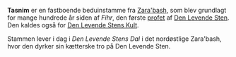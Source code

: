 {{title:Tasnim}}
{{author:Laura Holmegaard}}
{{timestamp:2010-08-27T06:34:43Z}}
{{copyright:Tasnim}}
'''Tasnim''' er en fastboende beduinstamme fra [[Zara'bash]], som blev grundlagt for mange hundrede år siden af ''Fihr'', den første [[profet]] af [[Den Levende Sten]]. Den kaldes også for [[Den Levende Stens Kult]].

Stammen lever i dag i ''Den Levende Stens Dal'' i det nordøstlige Zara'bash, hvor den dyrker sin kætterske tro på Den Levende Sten.